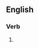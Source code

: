 {{also|émulsifiés|émulsifies}}
==English==

===Verb===
{{head|en|verb form}}

# {{en-third-person singular of|emulsify}}